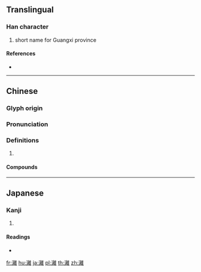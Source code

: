 {{also|漓}}
==Translingual==

===Han character===
{{Han char|rn=85|rad=水|as=19|sn=22|four=30114|canj=EYBG}}

# short name for Guangxi province

====References====
* {{Han ref|kx=0663.170|dkj=18779|dj=1072.120|hdz=31793.100|uh=7055|ud=28757|bh=F6E8|bd=63208}}

----

==Chinese==
{{zh-forms}}

===Glyph origin===
{{Han etym}}

===Pronunciation===
{{zh-pron
|m=lí
|c=lei4
|mn=lî
|mn-t=li5
|w=3li
|mc=y
|oc=y
|cat=
}}

===Definitions===
{{zh-hanzi}}

# {{rfdef|zh}}

====Compounds====
{{zh-der|灕湘|灕江|灕然}}

----

==Japanese==

===Kanji===
{{ja-kanji|grade=|rs=水19}}

# {{defn|lang=ja|sort=水19}}

====Readings====
* {{ja-readings|on=[[り]] (ri)|kun=[[しみこむ]] (shimikomu)}}

[[fr:灕]]
[[hu:灕]]
[[ja:灕]]
[[pl:灕]]
[[th:灕]]
[[zh:灕]]